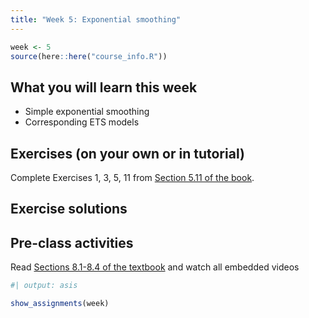 ```yaml
---
title: "Week 5: Exponential smoothing"
---
```


```r
week <- 5
source(here::here("course_info.R"))
```

## What you will learn this week

* Simple exponential smoothing
* Corresponding ETS models

## Exercises (on your own or in tutorial)

Complete Exercises 1, 3, 5, 11  from [Section 5.11 of the book](https://otexts.com/fpp3/toolbox-exercises.html).

## Exercise solutions

<!-- ::: {.callout appearance="minimal"} -->
<!-- <i class="bi bi-download"></i> [Week 5 Tutorial Solution.html](Week5.html){download="Week 5 Tutorial Solution.html"} -->
<!-- ::: -->


## Pre-class activities

Read [Sections 8.1-8.4 of the textbook](https://otexts.com/fpp3/expsmooth.html) and watch all embedded videos


<!-- ```{r} -->
<!-- #| output: asis -->
<!-- show_slides(week) -->
<!-- ``` -->

<!-- ## Seminar activities -->

<!-- ```{r} -->
<!-- #| child: activities.md -->
<!-- ``` -->


<!-- ## Seminar code -->

<!-- ::: {.callout appearance="minimal"} -->
<!-- <i class="bi bi-download"></i> [Seminar_code_week5.R](Seminar_code_week5.R){download="Seminar_code_week5.R"} -->
<!-- ::: -->



```r
#| output: asis

show_assignments(week)
```
